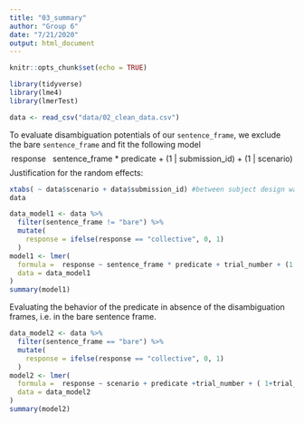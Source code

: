 ```yaml
---
title: "03_summary"
author: "Group 6"
date: "7/21/2020"
output: html_document
---
```


```r
knitr::opts_chunk$set(echo = TRUE)
```


```r
library(tidyverse)
library(lme4)
library(lmerTest)
```

```r
data <- read_csv("data/02_clean_data.csv")
```

To evaluate disambiguation potentials of our `sentence_frame`, we exclude the bare `sentence_frame` and fit the following model
$$\text{response ~ sentence_frame * predicate + (1 | submission_id) + (1 | scenario)}$$
Justification for the random effects: 
```r
xtabs( ~ data$scenario + data$submission_id) #between subject design warrants random intercepts for subject_id and scenario
data
```



```r
data_model1 <- data %>% 
  filter(sentence_frame != "bare") %>% 
  mutate(
    response = ifelse(response == "collective", 0, 1)
  )
model1 <- lmer(
  formula =  response ~ sentence_frame * predicate + trial_number + (1| submission_id) + (1|scenario),
  data = data_model1
)
summary(model1)

```
Evaluating the behavior of the predicate in absence of the disambiguation frames, i.e. in the bare sentence frame.
```r
data_model2 <- data %>% 
  filter(sentence_frame == "bare") %>% 
  mutate(
    response = ifelse(response == "collective", 0, 1)
  )
model2 <- lmer(
  formula =  response ~ scenario + predicate +trial_number + ( 1+trial_number | submission_id),
  data = data_model2
)
summary(model2)




```



